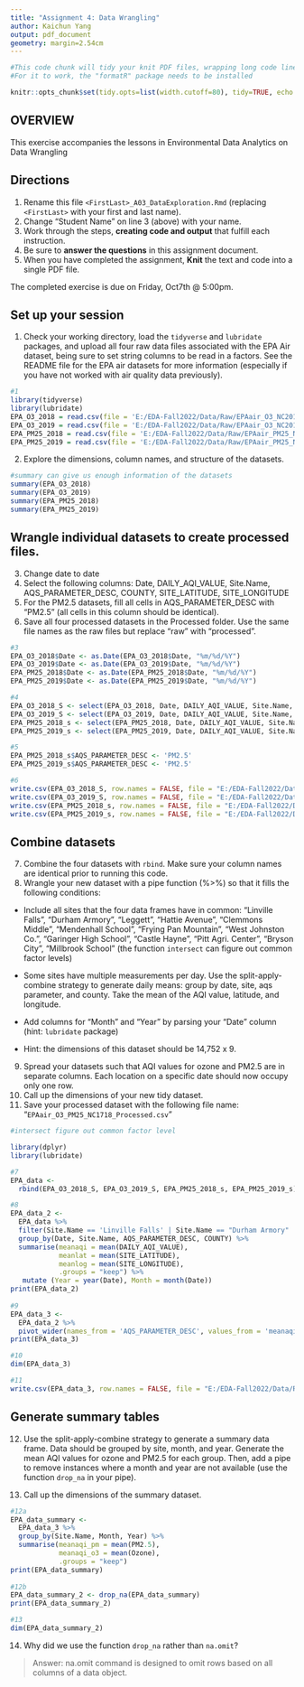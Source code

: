 ```yaml
---
title: "Assignment 4: Data Wrangling"
author: Kaichun Yang
output: pdf_document
geometry: margin=2.54cm
---
```


```r
#This code chunk will tidy your knit PDF files, wrapping long code lines
#For it to work, the "formatR" package needs to be installed

knitr::opts_chunk$set(tidy.opts=list(width.cutoff=80), tidy=TRUE, echo = TRUE, warning = FALSE, message = FALSE)
```

## OVERVIEW

This exercise accompanies the lessons in Environmental Data Analytics on Data Wrangling 

## Directions
1. Rename this file `<FirstLast>_A03_DataExploration.Rmd` (replacing `<FirstLast>` with your first and last name).
2. Change "Student Name" on line 3 (above) with your name.
3. Work through the steps, **creating code and output** that fulfill each instruction.
4. Be sure to **answer the questions** in this assignment document.
5. When you have completed the assignment, **Knit** the text and code into a single PDF file.

The completed exercise is due on Friday, Oct7th @ 5:00pm.

## Set up your session 
1. Check your working directory, load the `tidyverse` and `lubridate` packages, and upload all four raw data files associated with the EPA Air dataset, being sure to set string columns to be read in a factors. See the README file for the EPA air datasets for more information (especially if you have not worked with air quality data previously). 
```r
#1
library(tidyverse)
library(lubridate)
EPA_O3_2018 = read.csv(file = 'E:/EDA-Fall2022/Data/Raw/EPAair_O3_NC2018_raw.csv')
EPA_O3_2019 = read.csv(file = 'E:/EDA-Fall2022/Data/Raw/EPAair_O3_NC2019_raw.csv')
EPA_PM25_2018 = read.csv(file = 'E:/EDA-Fall2022/Data/Raw/EPAair_PM25_NC2018_raw.csv')
EPA_PM25_2019 = read.csv(file = 'E:/EDA-Fall2022/Data/Raw/EPAair_PM25_NC2019_raw.csv')
```

2. Explore the dimensions, column names, and structure of the datasets. 

```r
#summary can give us enough information of the datasets
summary(EPA_O3_2018)
summary(EPA_O3_2019)
summary(EPA_PM25_2018)
summary(EPA_PM25_2019)
```

## Wrangle individual datasets to create processed files.
3. Change date to date
4. Select the following columns: Date, DAILY_AQI_VALUE, Site.Name, AQS_PARAMETER_DESC, COUNTY, SITE_LATITUDE, SITE_LONGITUDE
5. For the PM2.5 datasets, fill all cells in AQS_PARAMETER_DESC with "PM2.5" (all cells in this column should be identical).
6. Save all four processed datasets in the Processed folder. Use the same file names as the raw files but replace "raw" with "processed".

```r
#3
EPA_O3_2018$Date <- as.Date(EPA_O3_2018$Date, "%m/%d/%Y") 
EPA_O3_2019$Date <- as.Date(EPA_O3_2019$Date, "%m/%d/%Y") 
EPA_PM25_2018$Date <- as.Date(EPA_PM25_2018$Date, "%m/%d/%Y") 
EPA_PM25_2019$Date <- as.Date(EPA_PM25_2019$Date, "%m/%d/%Y") 

#4
EPA_O3_2018_S <- select(EPA_O3_2018, Date, DAILY_AQI_VALUE, Site.Name, AQS_PARAMETER_DESC, COUNTY, SITE_LATITUDE, SITE_LONGITUDE)
EPA_O3_2019_S <- select(EPA_O3_2019, Date, DAILY_AQI_VALUE, Site.Name, AQS_PARAMETER_DESC, COUNTY, SITE_LATITUDE, SITE_LONGITUDE)
EPA_PM25_2018_s <- select(EPA_PM25_2018, Date, DAILY_AQI_VALUE, Site.Name, AQS_PARAMETER_DESC, COUNTY, SITE_LATITUDE, SITE_LONGITUDE)
EPA_PM25_2019_s <- select(EPA_PM25_2019, Date, DAILY_AQI_VALUE, Site.Name, AQS_PARAMETER_DESC, COUNTY, SITE_LATITUDE, SITE_LONGITUDE)

#5
EPA_PM25_2018_s$AQS_PARAMETER_DESC <- 'PM2.5' 
EPA_PM25_2019_s$AQS_PARAMETER_DESC <- 'PM2.5' 

#6
write.csv(EPA_O3_2018_S, row.names = FALSE, file = "E:/EDA-Fall2022/Data/Raw/EPAair_O3_NC2018_processed.csv")
write.csv(EPA_O3_2019_S, row.names = FALSE, file = "E:/EDA-Fall2022/Data/Raw/EPAair_O3_NC2019_processed.csv")
write.csv(EPA_PM25_2018_s, row.names = FALSE, file = "E:/EDA-Fall2022/Data/Raw/EPAair_PM25_NC2018_processed.csv")
write.csv(EPA_PM25_2019_s, row.names = FALSE, file = "E:/EDA-Fall2022/Data/Raw/EPAair_PM25_NC2019_processed.csv")


```


## Combine datasets
7. Combine the four datasets with `rbind`. Make sure your column names are identical prior to running this code. 
8. Wrangle your new dataset with a pipe function (%>%) so that it fills the following conditions: 

* Include all sites that the four data frames have in common: "Linville Falls", "Durham Armory", "Leggett", "Hattie Avenue", "Clemmons Middle", "Mendenhall School", "Frying Pan Mountain", "West Johnston Co.", "Garinger High School", "Castle Hayne", "Pitt Agri. Center", "Bryson City", "Millbrook School" (the function `intersect` can figure out common factor levels)

* Some sites have multiple measurements per day. Use the split-apply-combine strategy to generate daily means: group by date, site, aqs parameter, and county. Take the mean of the AQI value, latitude, and longitude.
  
* Add columns for "Month" and "Year" by parsing your "Date" column (hint: `lubridate` package)
* Hint: the dimensions of this dataset should be 14,752 x 9.

9. Spread your datasets such that AQI values for ozone and PM2.5 are in separate columns. Each location on a specific date should now occupy only one row.
10. Call up the dimensions of your new tidy dataset.
11. Save your processed dataset with the following file name: "`EPAair_O3_PM25_NC1718_Processed.csv`    "

```r
#intersect figure out common factor level

library(dplyr)
library(lubridate)

#7
EPA_data <- 
  rbind(EPA_O3_2018_S, EPA_O3_2019_S, EPA_PM25_2018_s, EPA_PM25_2019_s)

#8 
EPA_data_2 <- 
  EPA_data %>% 
  filter(Site.Name == 'Linville Falls' | Site.Name == "Durham Armory" | Site.Name == "Leggett" | Site.Name == "Hattie Avenue" | Site.Name == "Clemmons Middle" | Site.Name == "Mendenhall School" | Site.Name == "Frying Pan Mountain" | Site.Name == "West Johnston Co." | Site.Name == "Garinger High School" | Site.Name == "Castle Hayne" | Site.Name == "Pitt Agri. Center" | Site.Name == "Bryson City" | Site.Name == "Millbrook School") %>% 
  group_by(Date, Site.Name, AQS_PARAMETER_DESC, COUNTY) %>% 
  summarise(meanaqi = mean(DAILY_AQI_VALUE), 
            meanlat = mean(SITE_LATITUDE), 
            meanlog = mean(SITE_LONGITUDE),
            .groups = "keep") %>%
   mutate (Year = year(Date), Month = month(Date))
print(EPA_data_2)
 
#9
EPA_data_3 <- 
  EPA_data_2 %>% 
  pivot_wider(names_from = 'AQS_PARAMETER_DESC', values_from = 'meanaqi')
print(EPA_data_3)

#10
dim(EPA_data_3)

#11
write.csv(EPA_data_3, row.names = FALSE, file = "E:/EDA-Fall2022/Data/Raw/EPAair_O3_PM25_NC1718_Processed.csv")

```


## Generate summary tables
12. Use the split-apply-combine strategy to generate a summary data frame. Data should be grouped by site, month, and year. Generate the mean AQI values for ozone and PM2.5 for each group. Then, add a pipe to remove instances where a month and year are not available (use the function `drop_na` in your pipe). 

13. Call up the dimensions of the summary dataset.

```r
#12a
EPA_data_summary <-
  EPA_data_3 %>%
  group_by(Site.Name, Month, Year) %>%
  summarise(meanaqi_pm = mean(PM2.5),
            meanaqi_o3 = mean(Ozone),
            .groups = "keep")
print(EPA_data_summary)
            
#12b
EPA_data_summary_2 <- drop_na(EPA_data_summary)
print(EPA_data_summary_2)

#13
dim(EPA_data_summary_2)
```

14. Why did we use the function `drop_na` rather than `na.omit`?

> Answer: 
na.omit command is designed to omit rows based on all columns of a data object.
